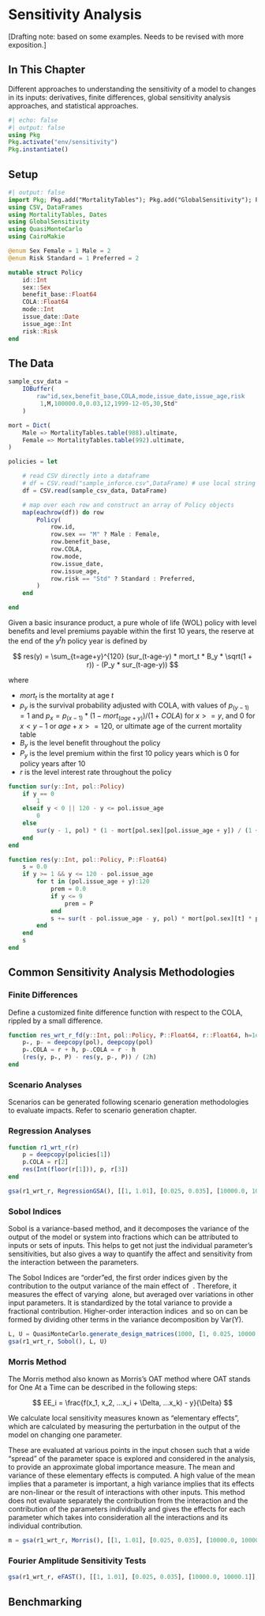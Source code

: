 # Sensitivity Analysis

[Drafting note: based on some examples. Needs to be revised with more exposition.]

## In This Chapter

Different approaches to understanding the sensitivity of a model to changes in its inputs: derivatives, finite differences, global sensitivity analysis approaches, and statistical approaches.

```{julia}
#| echo: false
#| output: false
using Pkg
Pkg.activate("env/sensitivity")
Pkg.instantiate()
```

## Setup

```{julia}
#| output: false
import Pkg; Pkg.add("MortalityTables"); Pkg.add("GlobalSensitivity"); Pkg.add("QuasiMonteCarlo")
using CSV, DataFrames
using MortalityTables, Dates
using GlobalSensitivity
using QuasiMonteCarlo
using CairoMakie
```

```{julia}
@enum Sex Female = 1 Male = 2
@enum Risk Standard = 1 Preferred = 2

mutable struct Policy
    id::Int
    sex::Sex
    benefit_base::Float64
    COLA::Float64
    mode::Int
    issue_date::Date
    issue_age::Int
    risk::Risk
end

```

## The Data

```{julia}
sample_csv_data =
    IOBuffer(
        raw"id,sex,benefit_base,COLA,mode,issue_date,issue_age,risk
         1,M,100000.0,0.03,12,1999-12-05,30,Std"
    )

mort = Dict(
    Male => MortalityTables.table(988).ultimate,
    Female => MortalityTables.table(992).ultimate,
)
```

```{julia}
policies = let

    # read CSV directly into a dataframe
    # df = CSV.read("sample_inforce.csv",DataFrame) # use local string for notebook
    df = CSV.read(sample_csv_data, DataFrame)

    # map over each row and construct an array of Policy objects
    map(eachrow(df)) do row
        Policy(
            row.id,
            row.sex == "M" ? Male : Female,
            row.benefit_base,
            row.COLA,
            row.mode,
            row.issue_date,
            row.issue_age,
            row.risk == "Std" ? Standard : Preferred,
        )
    end

end
```

Given a basic insurance product, a pure whole of life (WOL) policy with level benefits and level premiums payable within the first 10 years, the reserve at the end of the $y^th$ policy year is defined by

$$
res(y) = \sum_{t=age+y}^{120} (sur_(t-age-y) * mort_t * B_y * \sqrt(1 + r)) - (P_y * sur_(t-age-y))
$$

where

- $mort_t$ is the mortality at age $t$
- $p_y$ is the survival probability adjusted with COLA, with values of $p_(y-1) = 1$ and $p_x = p_(x-1) * (1 - mort_(age+y)) / (1 + COLA)$ for $x >= y$, and 0 for $x < y - 1$ or $age + x >= 120$, or ultimate age of the current mortality table
- $B_y$ is the level benefit throughout the policy
- $P_y$ is the level premium within the first 10 policy years which is 0 for policy years after 10
- $r$ is the level interest rate throughout the policy

```{julia}
function sur(y::Int, pol::Policy)
    if y == 0
        1
    elseif y < 0 || 120 - y <= pol.issue_age
        0
    else
        sur(y - 1, pol) * (1 - mort[pol.sex][pol.issue_age + y]) / (1 + pol.COLA)
    end
end

function res(y::Int, pol::Policy, P::Float64)
    s = 0.0
    if y >= 1 && y <= 120 - pol.issue_age
        for t in (pol.issue_age + y):120
            prem = 0.0
            if y <= 9
                prem = P
            end 
            s += sur(t - pol.issue_age - y, pol) * mort[pol.sex][t] * pol.benefit_base - prem * sur(t - pol.issue_age - y, pol)
        end
    end
    s
end

```

## Common Sensitivity Analysis Methodologies

### Finite Differences

Define a customized finite difference function with respect to the COLA, rippled by a small difference.

```{julia}
function res_wrt_r_fd(y::Int, pol::Policy, P::Float64, r::Float64, h=1e-3)
    p₊, p₋ = deepcopy(pol), deepcopy(pol)
    p₊.COLA = r + h, p₋.COLA = r - h
    (res(y, p₊, P) - res(y, p₋, P)) / (2h)
end
```

### Scenario Analyses

Scenarios can be generated following scenario generation methodologies to evaluate impacts. Refer to scenario generation chapter.

### Regression Analyses

```{julia}
function r1_wrt_r(r)
    p = deepcopy(policies[1])
    p.COLA = r[2]
    res(Int(floor(r[1])), p, r[3])
end

gsa(r1_wrt_r, RegressionGSA(), [[1, 1.01], [0.025, 0.035], [10000.0, 10000.1]], samples = 1000)
```

### Sobol Indices

Sobol is a variance-based method, and it decomposes the variance of the output of the model or system into fractions which can be attributed to inputs or sets of inputs. This helps to get not just the individual parameter's sensitivities, but also gives a way to quantify the affect and sensitivity from the interaction between the parameters.

The Sobol Indices are "order"ed, the first order indices given by 
​
  the contribution to the output variance of the main effect of 
​
 . Therefore, it measures the effect of varying 
​
  alone, but averaged over variations in other input parameters. It is standardized by the total variance to provide a fractional contribution. Higher-order interaction indices 
​
  and so on can be formed by dividing other terms in the variance decomposition by 
Var(Y).

```{julia}
L, U = QuasiMonteCarlo.generate_design_matrices(1000, [1, 0.025, 10000.0], [1, 0.035, 10000.1], SobolSample())
gsa(r1_wrt_r, Sobol(), L, U)
```

### Morris Method

The Morris method also known as Morris’s OAT method where OAT stands for One At a Time can be described in the following steps:

$$
EE_i = \frac{f(x_1, x_2, ...x_i + \Delta, ...x_k) - y}{\Delta}
$$

We calculate local sensitivity measures known as “elementary effects”, which are calculated by measuring the perturbation in the output of the model on changing one parameter.

These are evaluated at various points in the input chosen such that a wide “spread” of the parameter space is explored and considered in the analysis, to provide an approximate global importance measure. The mean and variance of these elementary effects is computed. A high value of the mean implies that a parameter is important, a high variance implies that its effects are non-linear or the result of interactions with other inputs. This method does not evaluate separately the contribution from the interaction and the contribution of the parameters individually and gives the effects for each parameter which takes into consideration all the interactions and its individual contribution.

```{julia}
m = gsa(r1_wrt_r, Morris(), [[1, 1.01], [0.025, 0.035], [10000.0, 10000.1]])
```

### Fourier Amplitude Sensitivity Tests

```{julia}
gsa(r1_wrt_r, eFAST(), [[1, 1.01], [0.025, 0.035], [10000.0, 10000.1]], samples = 1000)
```

## Benchmarking
